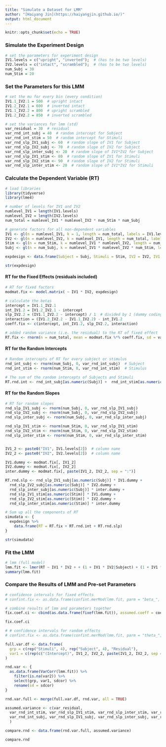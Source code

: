 ```yaml
---
title: "Simulate a Dataset for LMM"
author: "[Haiyang Jin](https://haiyangjin.github.io/)" 
output: html_document 
---
```


```r
knitr::opts_chunk$set(echo = TRUE)
```

    
### Simulate the Experiment Design
    
        
```r
# set the parameters for experiment design
IV1.levels = c("upright", "inverted");  # (has to be two levels)
IV2.levels = c("intact", "scrambled");  # (has to be two levels)
num_Subj = 30
num_Stim = 20
```
  
  
### Set the Parameters for this LMM
    
```r
# set the mu for every bin (every condition)
IV1.1_IV2.1 = 500  # upright intact
IV1.2_IV2.1 = 600  # inverted intact
IV1.1_IV2.2 = 800  # upright scrambled
IV1.2_IV2.2 = 850  # inverted scrambled

# set the variances for lmm (std)
var_residual = 30  # residual
var_rnd_int_subj = 40  # random intercept for Subject   
var_rnd_int_stim = 50  # random intercept for Stimuli
var_rnd_slp_IV1_subj <- 60  # random slope of IV1 for Subject
var_rnd_slp_IV2_subj <- 70  # random slope of IV2 for Subject
var_rnd_slp_inter_subj <- 20  # random slope of IV1*IV2 for Subject
var_rnd_slp_IV1_stim <- 80  # random slope of IV1 for Stimuli
var_rnd_slp_IV2_stim <- 90  # random slope of IV2 for Stimuli
var_rnd_slp_inter_stim <- 20  # random slope of IV1*IV2 for Stimuli

```
  
  
### Calculate the Dependent Variable (RT)
```r
# load libraries
library(tidyverse)
library(lme4)
```
  
  
```r
# number of levels for IV1 and IV2
numlevel_IV1 = length(IV1.levels)  
numlevel_IV2 = length(IV2.levels)
num_total = numlevel_IV1 * numlevel_IV2 * num_Stim * num_Subj

# generate factors for all non-dependent variables
IV1 <- gl(n = numlevel_IV1, k = 1, length = num_total, labels = IV1.levels)
IV2 <- gl(n = numlevel_IV2, k = numlevel_IV1, length = num_total, labels = IV2.levels)
Stim <- gl(n = num_Stim, k = numlevel_IV1 * numlevel_IV2, length = num_total, labels = paste0("stim", 1:num_Stim))
Subj <- gl(n = num_Subj, k = numlevel_IV1 * numlevel_IV2 * num_Stim, length = num_total, labels = paste0("P", 1:num_Subj))

expdesign <- data.frame(Subject = Subj, Stimuli = Stim, IV2 = IV2, IV1 = IV1)

str(expdesign)
```
  
  
#### RT for the Fixed Effects (residuals included)
  
```r
# RT for fixed factors
modmat.fix <- model.matrix( ~ IV1 * IV2, expdesign)

# calculate the betas
intercept = IV1.1_IV2.1
int_IV1.2 = IV1.2_IV2.1 - intercept
slp_IV2.2 = (IV1.1_IV2.2 - intercept) / 1  # divided by 1 (dummy coding)
interaction = (IV1.2_IV2.2 - IV1.1_IV2.2) - int_IV1.2
coeff.fix <- c(intercept, int_IV1.2, slp_IV2.2, interaction)

# added random variance (i.e. the residual) to the RT of fixed effect 
RT.fix <- rnorm(n = num_total, mean = modmat.fix %*% coeff.fix, sd = var_residual)
```
  
  
#### RT for the Random Intercepts

```r
# Random intercepts of RT for every subject or stimulus
rnd_int_subj <- rnorm(num_Subj, 0, var_rnd_int_subj)  # Subject
rnd_int_stim <- rnorm(num_Stim, 0, var_rnd_int_stim)  # Stimulus

# The sum of the random intercepts of Subjects and Stimuli
RT.rnd.int <- rnd_int_subj[as.numeric(Subj)] +  rnd_int_stim[as.numeric(Stim)]
```
  
#### RT for the Random Slopes

```r
# RT for random slopes
rnd_slp_IV1_subj <- rnorm(num_Subj, 0, var_rnd_slp_IV1_subj)
rnd_slp_IV2_subj <- rnorm(num_Subj, 0, var_rnd_slp_IV2_subj)
rnd_slp_inter_subj <- rnorm(num_Subj, 0, var_rnd_slp_inter_subj)

rnd_slp_IV1_stim <- rnorm(num_Stim, 0, var_rnd_slp_IV1_stim)
rnd_slp_IV2_stim <- rnorm(num_Stim, 0, var_rnd_slp_IV2_stim)
rnd_slp_inter_stim <- rnorm(num_Stim, 0, var_rnd_slp_inter_stim)


IV1_2 <- paste0("IV1", IV1.levels[2])  # column name  
IV2_2 <- paste0("IV2", IV2.levels[2])  # column name

IV1.dummy <- modmat.fix[, IV1_2]
IV2.dummy <- modmat.fix[, IV2_2]
inter.dummy <- modmat.fix[, paste(IV1_2, IV2_2, sep = ":")]

RT.rnd.slp <- rnd_slp_IV1_subj[as.numeric(Subj)] * IV1.dummy +
  rnd_slp_IV2_subj[as.numeric(Subj)] * IV2.dummy +
  rnd_slp_inter_subj[as.numeric(Subj)] * inter.dummy + 
  rnd_slp_IV1_stim[as.numeric(Stim)] * IV1.dummy +
  rnd_slp_IV2_stim[as.numeric(Stim)] * IV2.dummy +
  rnd_slp_inter_stim[as.numeric(Stim)] * inter.dummy

```
  
  
```r
# Sum up all the components of RT
simudata <- {
  expdesign %>% 
    data.frame(RT = RT.fix + RT.rnd.int + RT.rnd.slp)
}

str(simudata)
```
  
### Fit the LMM

```r
# lmm (full model)
lmm.fit <- lmer(RT ~ IV1 * IV2 + + (1 + IV1 * IV2|Subject) + (1 + IV1 * IV2|Stimuli), simudata)  # 
summary(lmm.fit)
```
  
  
### Compare the Results of LMM and Pre-set Parameters
    
```r
# confidence intervals for fixed effects
# confint.fix <- as.data.frame(confint.merMod(lmm.fit, parm = "beta_", oldNames = FALSE))  # This step takes a little bit longer

# combine results of lmm and parameters together
fix.coef.ci <- cbind(as.data.frame(fixef(lmm.fit)), assumed.coeff = coeff.fix)

fix.coef.ci
```
    

```r
# # confidence intervals for random effects
# confint.fix <- as.data.frame(confint.merMod(lmm.fit, parm = "theta_", oldNames = FALSE))  # This step takes too longe

full.var.df <- data.frame(
  grp = c(rep("Stimuli", 4), rep("Subject", 4), "Residual"),
  var1 = c(rep(c("(Intercept)", IV1_2, IV2_2, paste(IV1_2, IV2_2, sep = ":")), 2), NA)
)

rnd.var <- {
  as.data.frame(VarCorr(lmm.fit)) %>% 
    filter(is.na(var2)) %>% 
    select(grp, var1, sdcor) %>% 
    rename(sd = sdcor)
}

rnd.var.full <- merge(full.var.df, rnd.var, all = TRUE)

assumed.variance <- c(var_residual,
  var_rnd_int_stim, var_rnd_slp_IV1_stim, var_rnd_slp_inter_stim, var_rnd_slp_IV2_stim, 
  var_rnd_int_subj, var_rnd_slp_IV1_subj, var_rnd_slp_inter_subj, var_rnd_slp_IV2_subj
  )

compare.rnd <- data.frame(rnd.var.full, assumed.variance)

compare.rnd
```

